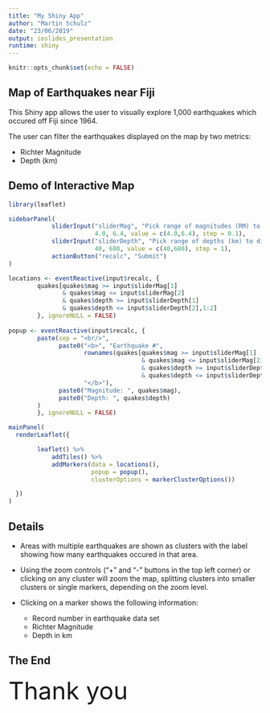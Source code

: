```yaml
---
title: "My Shiny App"
author: "Martin Schulz"
date: "23/06/2019"
output: ioslides_presentation
runtime: shiny
---
```


```r
knitr::opts_chunk$set(echo = FALSE)
```

## Map of Earthquakes near Fiji

This Shiny app allows the user to visually explore 1,000 earthquakes which 
occured off Fiji since 1964.

The user can filter the earthquakes displayed on the map by two metrics:

* Richter Magnitude  
* Depth (km)

## Demo of Interactive Map

```r
library(leaflet)

sidebarPanel(
            sliderInput("sliderMag", "Pick range of magnitudes (RM) to display",
                        4.0, 6.4, value = c(4.0,6.4), step = 0.1),
            sliderInput("sliderDepth", "Pick range of depths (km) to display",
                        40, 680, value = c(40,680), step = 1),
            actionButton("recalc", "Submit")
)

locations <- eventReactive(input$recalc, {
        quakes[quakes$mag >= input$sliderMag[1]
               & quakes$mag <= input$sliderMag[2]
               & quakes$depth >= input$sliderDepth[1]
               & quakes$depth <= input$sliderDepth[2],1:2]
        }, ignoreNULL = FALSE)
    
popup <- eventReactive(input$recalc, {
        paste(sep = "<br/>",
              paste0("<b>", "Earthquake #",
                     rownames(quakes[quakes$mag >= input$sliderMag[1]
                                     & quakes$mag <= input$sliderMag[2]
                                     & quakes$depth >= input$sliderDepth[1]
                                     & quakes$depth <= input$sliderDepth[2],]),
                     "</b>"),
              paste0("Magnitude: ", quakes$mag),
              paste0("Depth: ", quakes$depth)
        )
        }, ignoreNULL = FALSE)

mainPanel(    
  renderLeaflet({

        leaflet() %>%
            addTiles() %>%
            addMarkers(data = locations(),
                       popup = popup(),
                       clusterOptions = markerClusterOptions())

  })
)
```

## Details

* Areas with multiple earthquakes are shown as clusters with the label showing 
how many earthquakes occured in that area.

* Using the zoom controls ("+" and "-" buttons in the top left corner) or 
clicking on any cluster will zoom the map, splitting clusters into smaller 
clusters or single markers, depending on the zoom level.

* Clicking on a marker shows the following information:
    + Record number in earthquake data set
    + Richter Magnitude
    + Depth in km

## The End {.flexbox .vcenter}

<div class="centered">
<font size="7">Thank you</font>
</div>


